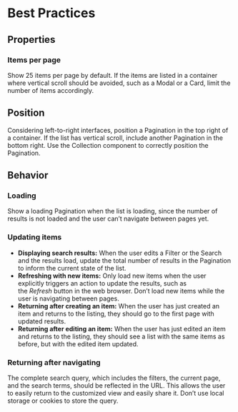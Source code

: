 # Best Practices

## Properties

### Items per page

Show 25 items per page by default. If the items are listed in a container where vertical scroll should be avoided, such as a Modal or a Card, limit the number of items accordingly.

## Position

Considering left-to-right interfaces, position a Pagination in the top right of a container. If the list has vertical scroll, include another Pagination in the bottom right. Use the Collection component to correctly position the Pagination.

## Behavior

### Loading

Show a loading Pagination when the list is loading, since the number of results is not loaded and the user can’t navigate between pages yet.

### Updating items

- **Displaying search results:** When the user edits a Filter or the Search and the results load, update the total number of results in the Pagination to inform the current state of the list.
- **Refreshing with new items:** Only load new items when the user explicitly triggers an action to update the results, such as the *Refresh* button in the web browser. Don’t load new items while the user is navigating between pages.
- **Returning after creating an item:** When the user has just created an item and returns to the listing, they should go to the first page with updated results.
- **Returning after editing an item:** When the user has just edited an item and returns to the listing, they should see a list with the same items as before, but with the edited item updated.

### Returning after navigating

The complete search query, which includes the filters, the current page, and the search terms, should be reflected in the URL. This allows the user to easily return to the customized view and easily share it. Don’t use local storage or cookies to store the query.
